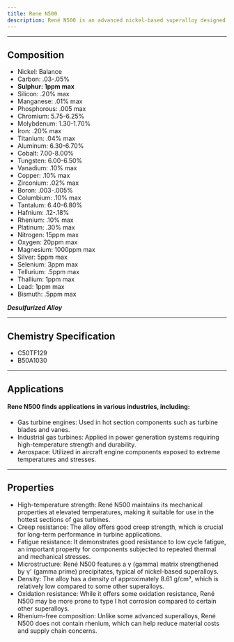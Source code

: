 ```yaml
---
title: Rene N500
description: René N500 is an advanced nickel-based superalloy designed for high-temperature applications in gas turbines. René N500 represents a balance between high-temperature performance, cost considerations, and material availability, making it a valuable option for certain gas turbine applications.
---
```


---

## Composition

- Nickel: Balance
- Carbon: .03-.05%
- **Sulphur: 1ppm max**
- Silicon: .20% max
- Manganese: .01% max
- Phosphorous: .005 max
- Chromium: 5.75-6.25%
- Molybdenum: 1.30-1.70%
- Iron: .20% max
- Titanium: .04% max
- Aluminum: 6.30-6.70%
- Cobalt: 7.00-8.00%
- Tungsten: 6.00-6.50%
- Vanadium: .10% max
- Copper: .10% max
- Zirconium: .02% max
- Boron: .003-.005%
- Columbium: .10% max
- Tantalum: 6.40-6.80%
- Hafnium: .12-.18%
- Rhenium: .10% max
- Platinum: .30% max
- Nitrogen: 15ppm max
- Oxygen: 20ppm max
- Magnesium: 1000ppm max
- Silver: 5ppm max
- Selenium: 3ppm max
- Tellurium: .5ppm max
- Thallium: 1ppm max
- Lead: 1ppm max
- Bismuth: .5ppm max

**_Desulfurized Alloy_**

---

## Chemistry Specification

- C50TF129
- B50A1030

---

## Applications

#### Rene N500 finds applications in various industries, including:

- Gas turbine engines: Used in hot section components such as turbine blades and vanes.
- Industrial gas turbines: Applied in power generation systems requiring high-temperature strength and durability.
- Aerospace: Utilized in aircraft engine components exposed to extreme temperatures and stresses.

---

## Properties

- High-temperature strength: René N500 maintains its mechanical properties at elevated temperatures, making it suitable for use in the hottest sections of gas turbines.
- Creep resistance: The alloy offers good creep strength, which is crucial for long-term performance in turbine applications.
- Fatigue resistance: It demonstrates good resistance to low cycle fatigue, an important property for components subjected to repeated thermal and mechanical stresses.
- Microstructure: René N500 features a γ (gamma) matrix strengthened by γ' (gamma prime) precipitates, typical of nickel-based superalloys.
- Density: The alloy has a density of approximately 8.61 g/cm³, which is relatively low compared to some other superalloys.
- Oxidation resistance: While it offers some oxidation resistance, René N500 may be more prone to type I hot corrosion compared to certain other superalloys.
- Rhenium-free composition: Unlike some advanced superalloys, René N500 does not contain rhenium, which can help reduce material costs and supply chain concerns.
